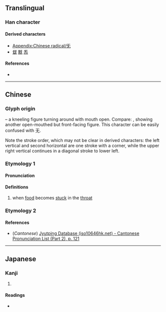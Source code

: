 {{see|兂}}
{{character info}}
{{character info|⺛}}

==Translingual==
{{stroke order|type=animate}}

===Han character===
{{Han char|rn=71|rad=无|as=00|sn=4|four=10410|canj=MVKU|ids=⿸⿻丆𠃋乚(GHTJ),⿸⿻丆丄乚(K)}}

====Derived characters====
* [[Appendix:Chinese radical/旡]]
* [[兓]] [[黖]] [[炁]]

====References====
* {{Han ref|kx=0485.250|dkj=13717|dj=0848.010|hdz=21147.130|uh=65E1|ud=26081|bh=C95E|bd=51550}}

----

==Chinese==
{{zh-forms}}

===Glyph origin===
{{Han etym}}
{{liushu|p}} – a kneeling figure turning around with mouth open. Compare: {{zh-l|*欠}}, showing another open-mouthed but front-facing figure. This character can be easily confused with 无.

Note the stroke order, which may not be clear in derived characters: the left vertical and second horizontal are one stroke with a corner, while the upper right vertical continues in a diagonal stroke to lower left.

===Etymology 1===

====Pronunciation====
{{zh-pron
|m=jì
|c=gei3
|mn=kì
|mc=y
|oc=y
|ma=
|cat=v
}}

====Definitions====
{{zh-hanzi}}

# when [[food]] becomes [[stuck]] in the [[throat]]

===Etymology 2===
{{zh-see|既|ss}}

====References====
* (''Cantonese'') [http://www.iso10646hk.net/jp/document/download.jsp Jyutping Database (iso10646hk.net) - Cantonese Pronunciation List (Part 2), p. 121]

----

==Japanese==

===Kanji===
{{ja-kanji|grade=|rs=无01}}

# {{rfdef|ja|sort=无01}}

====Readings====
* {{ja-readings
|goon=け
|kanon=き
|kun=むせ-ぶ
}}